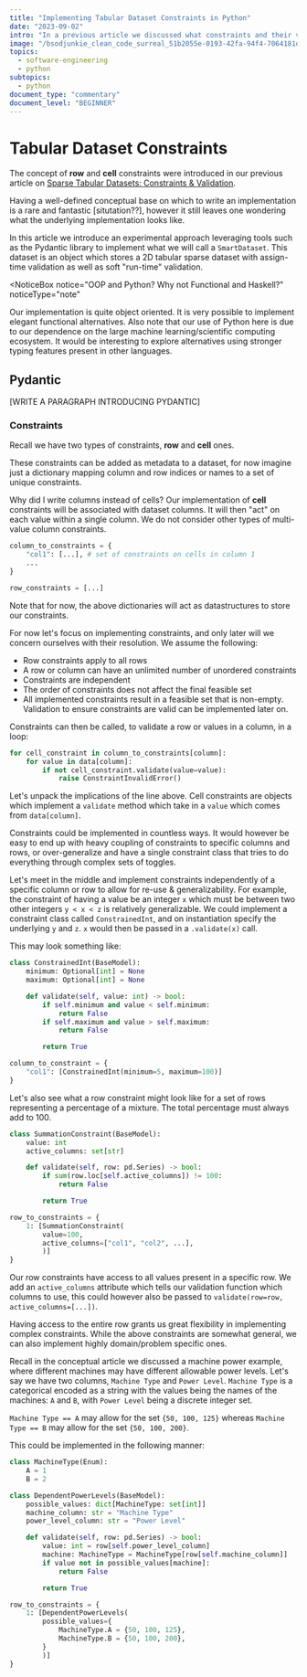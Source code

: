 ```yaml
---
title: "Implementing Tabular Dataset Constraints in Python"
date: "2023-09-02"
intro: "In a previous article we discussed what constraints and their validation look like for sparse tabular datasets. We now look at one potential implementation in Python"
image: "/bsodjunkie_clean_code_surreal_51b2055e-0193-42fa-94f4-7064181d4c21.png"
topics:
  - software-engineering
  - python
subtopics:
  - python
document_type: "commentary"
document_level: "BEGINNER"
---
```


<QuoteComponent
  author="Harold Abelson, co-author of"
  text="Programs must be written for people to read, and only incidentally for machines to execute."
  source="Structure and Interpretation of Computer Programs"
/>

# Tabular Dataset Constraints

The concept of **row** and **cell** constraints were introduced in our previous article on [Sparse Tabular Datasets: Constraints & Validation](/blog/smart_imputer_2.html).

Having a well-defined conceptual base on which to write an implementation is a rare and fantastic [situtation??], however it still leaves one wondering what the underlying implementation looks like.

In this article we introduce an experimental approach leveraging tools such as the Pydantic library to implement what we will call a `SmartDataset`. This dataset is an object which stores a 2D tabular sparse dataset with assign-time validation as well as soft "run-time" validation.

<NoticeBox
  notice="OOP and Python? Why not Functional and Haskell?"
  noticeType="note"
>
  Our implementation is quite object oriented. It is very possible to implement
  elegant functional alternatives. Also note that our use of Python here is due
  to our dependence on the large machine learning/scientific computing
  ecosystem. It would be interesting to explore alternatives using stronger
  typing features present in other languages.
</NoticeBox>

## Pydantic

[WRITE A PARAGRAPH INTRODUCING PYDANTIC]

### Constraints

Recall we have two types of constraints, **row** and **cell** ones.

These constraints can be added as metadata to a dataset, for now imagine just a dictionary mapping column and row indices or names to a set of unique constraints.

Why did I write columns instead of cells? Our implementation of **cell** constraints will be associated with dataset columns. It will then "act" on each value within a single column. We do not consider other types of multi-value column constraints.

```python
column_to_constraints = {
    "col1": [...], # set of constraints on cells in column 1
    ...
}

row_constraints = [...]
```

Note that for now, the above dictionaries will act as datastructures to store our constraints.

For now let's focus on implementing constraints, and only later will we concern ourselves with their resolution. We assume the following:

- Row constraints apply to all rows
- A row or column can have an unlimited number of unordered constraints
- Constraints are independent
- The order of constraints does not affect the final feasible set
- All implemented constraints result in a feasible set that is non-empty. Validation to ensure constraints are valid can be implemented later on.

Constraints can then be called, to validate a row or values in a column, in a loop:

```python
for cell_constraint in column_to_constraints[column]:
    for value in data[column]:
        if not cell_constraint.validate(value=value):
            raise ConstraintInvalidError()
```

Let's unpack the implications of the line above. Cell constraints are objects which implement a `validate` method which take in a `value` which comes from `data[column]`.

Constraints could be implemented in countless ways. It would however be easy to end up with heavy coupling of constraints to specific columns and rows, or over-generalize and have a single constraint class that tries to do everything through complex sets of toggles.

Let's meet in the middle and implement constraints independently of a specific column or row to allow for re-use & generalizability. For example, the constraint of having a value be an integer `x` which must be between two other integers `y < x < z` is relatively generalizable. We could implement a constraint class called `ConstrainedInt`, and on instantiation specify the underlying `y` and `z`. `x` would then be passed in a `.validate(x)` call.

This may look something like:

```python
class ConstrainedInt(BaseModel):
    minimum: Optional[int] = None
    maximum: Optional[int] = None

    def validate(self, value: int) -> bool:
        if self.minimum and value < self.minimum:
            return False
        if self.maximum and value > self.maximum:
            return False

        return True

column_to_constraint = {
    "col1": [ConstrainedInt(minimum=5, maximum=100)]
}
```

Let's also see what a row constraint might look like for a set of rows representing a percentage of a mixture. The total percentage must always add to 100.

```python
class SummationConstraint(BaseModel):
    value: int
    active_columns: set[str]

    def validate(self, row: pd.Series) -> bool:
        if sum(row.loc[self.active_columns]) != 100:
            return False

        return True

row_to_constraints = {
    1: [SummationConstraint(
        value=100,
        active_columns=["col1", "col2", ...],
        )]
}
```

Our row constraints have access to all values present in a specific row. We add an `active_columns` attribute which tells our validation function which columns to use, this could however also be passed to `validate(row=row, active_columns=[...])`.

Having access to the entire row grants us great flexibility in implementing complex constraints. While the above constraints are somewhat general, we can also implement highly domain/problem specific ones.

Recall in the conceptual article we discussed a machine power example, where different machines may have different allowable power levels. Let's say we have two columns, `Machine Type` and `Power Level`. `Machine Type` is a categorical encoded as a string with the values being the names of the machines: `A` and `B`, with `Power Level` being a discrete integer set.

`Machine Type == A` may allow for the set `{50, 100, 125}` whereas `Machine Type == B` may allow for the set `{50, 100, 200}`.

This could be implemented in the following manner:

```python
class MachineType(Enum):
    A = 1
    B = 2

class DependentPowerLevels(BaseModel):
    possible_values: dict[MachineType: set[int]]
    machine_column: str = "Machine Type"
    power_level_column: str = "Power Level"

    def validate(self, row: pd.Series) -> bool:
        value: int = row[self.power_level_column]
        machine: MachineType = MachineType[row[self.machine_column]]
        if value not in possible_values[machine]:
            return False

        return True

row_to_constraints = {
    1: [DependentPowerLevels(
        possible_values={
            MachineType.A = {50, 100, 125},
            MachineType.B = {50, 100, 200},
        }
        )]
}
```
